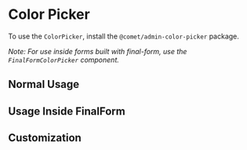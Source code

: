 
<Meta title="Docs/Components/Color Picker" />

# Color Picker

To use the `ColorPicker`, install the `@comet/admin-color-picker` package.

_Note: For use inside forms built with final-form, use the `FinalFormColorPicker` component._

## Normal Usage

<Canvas>
    <Story id="stories-components-color-picker-color-picker--color-picker" />
</Canvas>

## Usage Inside FinalForm

<Canvas>
    <Story id="stories-components-color-picker-color-picker-final-form--color-picker-final-form" />
</Canvas>

## Customization

<Canvas>
    <Story id="stories-components-color-picker-color-picker-customized--color-picker-customized" />
</Canvas>
